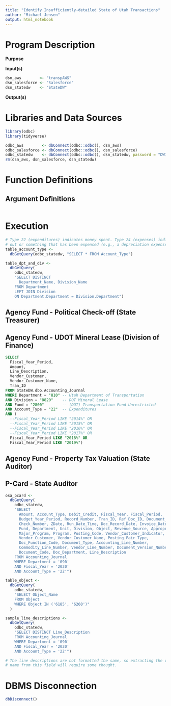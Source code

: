 ```yaml
---
title: "Identify Insufficiently-detailed State of Utah Transactions"
author: "Michael Jensen"
output: html_notebook
---
```

# Program Description

**Purpose**



**Input(s)**

```r
dsn_aws        <- "transpAWS"
dsn_salesforce <- "Salesforce"
dsn_statedw    <- "StateDW"
```

**Output(s)**



# Libraries and Data Sources

```r
library(odbc)
library(tidyverse)

odbc_aws        <- dbConnect(odbc::odbc(), dsn_aws)
odbc_salesforce <- dbConnect(odbc::odbc(), dsn_salesforce)
odbc_statedw    <- dbConnect(odbc::odbc(), dsn_statedw, password = "DW1234")
rm(dsn_aws, dsn_salesforce, dsn_statedw)
```

# Function Definitions

## Argument Definitions

```r

```


# Execution

```r
# Type 22 (expenditures) indicates money spent. Type 24 (expenses) indicates money
# out or something that has been expensed (e.g., a depreciation expense).
table_account_type <- 
  dbGetQuery(odbc_statedw, "SELECT * FROM Account_Type")

table_dpt_and_div <- 
  dbGetQuery(
    odbc_statedw,
    "SELECT DISTINCT
      Department_Name, Division_Name
    FROM Department
    LEFT JOIN Division
    ON Department.Department = Division.Department")
```

## Agency Fund - Political Check-off (State Treasurer)

## Agency Fund - UDOT Mineral Lease (Division of Finance)

```sql
SELECT 
  Fiscal_Year_Period,
  Amount,
  Line_Description,
  Vendor_Customer,
  Vendor_Customer_Name,
  Tran_ID
FROM StateDW.dbo.Accounting_Journal
WHERE Department = "810" -- Utah Department of Transportation
AND Division = "8820"    -- DOT Mineral Lease
AND Fund = "2800"        -- (DOT) Transportation Fund Unrestricted
AND Account_Type = "22"  -- Expenditures
AND (
  --Fiscal_Year_Period LIKE "2014%" OR
  --Fiscal_Year_Period LIKE "2015%" OR
  --Fiscal_Year_Period LIKE "2016%" OR
  --Fiscal_Year_Period LIKE "2017%" OR
  Fiscal_Year_Period LIKE "2018%" OR
  Fiscal_Year_Period LIKE "2019%")
```

## Agency Fund - Property Tax Valuation (State Auditor)

## P-Card - State Auditor

```r
osa_pcard <- 
  dbGetQuery(
    odbc_statedw,
    "SELECT 
      Amount, Account_Type, Debit_Credit, Fiscal_Year, Fiscal_Period, 
      Budget_Year_Period, Record_Number, Tran_ID, Ref_Doc_ID, Document_ID,
      Check_Number, ZDate, Run_Date_Time, Doc_Record_Date, Invoice_Date,
      Fund, Department, Unit, Division, Object, Revenue_Source, Appropriation,
      Major_Program, Program, Posting_Code, Vendor_Customer_Indicator,
      Vendor_Customer, Vendor_Customer_Name, Posting_Pair_Type, 
      Doc_Function_Code, Document_Type, Accounting_Line_Number, 
      Commodity_Line_Number, Vendor_Line_Number, Document_Version_Number,
      Document_Code, Doc_Department, Line_Description
    FROM Accounting_Journal
    WHERE Department = '090'
    AND Fiscal_Year = '2020'
    AND Account_Type = '22'")
```

```r
table_object <- 
  dbGetQuery(
    odbc_statedw,
    "SELECT Object_Name
    FROM Object
    WHERE Object IN ('6185', '6260')"
  )
```

```r
sample_line_descriptions <- 
  dbGetQuery(
    odbc_statedw,
    "SELECT DISTINCT Line_Description
    FROM Accounting_Journal
    WHERE Department = '090'
    AND Fiscal_Year = '2020'
    AND Account_Type = '22'")

# The line descriptions are not formatted the same, so extracting the vendor 
# name from this field will require some thought.
```


# DBMS Disconnection

```r
dbDisconnect()
```